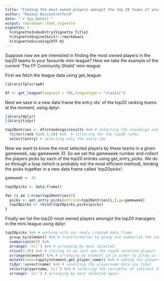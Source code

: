 ```yaml
---
title: "Finding the most owned players amongst the top 20 teams of your favourite mini-league"
author: "Rasmus Wiscostretford"
date: "`r Sys.Date()`"
output: rmarkdown::html_vignette
vignette: >
  %\VignetteIndexEntry{Vignette Title}
  %\VignetteEngine{knitr::rmarkdown}
  %\VignetteEncoding{UTF-8}
---
```


Suppose now we are interested in finding the most owned players in the top20 teams in your favourite mini-league? Here we take the example of the current 'The FF Community Shield' mini-league.

First we fetch the league data using get_league:

```r

library(fplscrapR)

df <- get_league(leagueid = 786,leaguetype = "classic")
```

Next we save in a new data frame the entry ids' of the top20 ranking teams at the moment, using dplyr:

```r
library(dplyr)
library(tidyr)
```

```r
top20entries <- df$standings$results %>% # selecting the standings and results data
  filter(rank %in% 1:20) %>%  # filtering for the top20 ranks
  select(entry) # selecting only the entry ids
```

Now we want to know the most selected players by these teams in a given gameweek, say gameweek 31. So we set the gameweek number and collect the players picks by each of the top20 entries using get_entry_picks. We do so through a loop (which is probably not the most efficient method), binding the picks together in a new data frame called 'top20picks':

```r

gameweek <- 31

top20picks <- data.frame()

for (i in 1:nrow(top20entries)){
  picks <- get_entry_picks(entryid=top20entries[i,],gw=gameweek)
  top20picks <- rbind(top20picks,picks$picks)
}
```

Finally we list the top20 most owned players amongst the top20 managers in the mini-league using dplyr:

```r

top20picks %>% # working with our newly created data.frame
  group_by(element) %>% # transformation to group and summarize the count (number of times a given player was selected) at the element (the player) variable level
  summarize(n()) %>%
  arrange(-`n()`) %>% # arranging by most selected
  slice(1:20) %>% # slicing so we just see the top20 selected players
  arrange(element) %>% # arranging by element id in order to allow us to mutate (create a new variable) the element ids into player names 
  mutate(name=lapply(element,get_player_name)) %>% # adding the playername data
  tidyr::unnest(name) %>% # unnesting the playername data via tidyr
  select(playername,`n()`) %>% # selecting the variables of interest for our final list
  arrange(-`n()`) # arranging by most selected again

```
